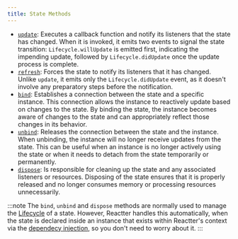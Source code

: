 ```yaml
---
title: State Methods
---
```


- <HM><a href="https://pub.dev/documentation/reactter/latest/reactter/ReactterState/update.html" target="_blank">`update`</a></HM>: Executes a callback function and notify its listeners that the state has changed.
When it is invoked, it emits two events to signal the state transition:
<HE>`Lifecycle.willUpdate`</HE> is emitted first, indicating the impending update, followed by <HE>`Lifecycle.didUpdate`</HE> once the update process is complete.
- <HM><a href="https://pub.dev/documentation/reactter/latest/reactter/ReactterState/refresh.html" target="_blank">`refresh`</a></HM>: Forces the state to notify its listeners that it has changed.
Unlike <HM>`update`</HM>, it emits only the <HE>`Lifecycle.didUpdate`</HE> event, as it doesn't involve any preparatory steps before the notification.
- <HM><a href="https://pub.dev/documentation/reactter/latest/reactter/ReactterState/bind.html" target="_blank">`bind`</a></HM>: Establishes a connection between the state and a specific instance.
This connection allows the instance to reactively update based on changes to the state.
By binding the state, the instance becomes aware of changes to the state and can appropriately reflect those changes in its behavior.
- <HM><a href="https://pub.dev/documentation/reactter/latest/reactter/ReactterState/unbind.html" target="_blank">`unbind`</a></HM>: Releases the connection between the state and the instance.
When unbinding, the instance will no longer receive updates from the state.
This can be useful when an instance is no longer actively using the state or when it needs to detach from the state temporarily or permanently.
- <HM><a href="https://pub.dev/documentation/reactter/latest/reactter/ReactterState/dispose.html" target="_blank">`dispose`</a></HM>: Is responsible for cleaning up the state and any associated listeners or resources.
Disposing of the state ensures that it is properly released and no longer consumes memory or processing resources unnecessarily.

:::note
The <HM>`bind`</HM>, <HM>`unbind`</HM> and <HM>`dispose`</HM> methods are normally used to manage the <HT>[Lifecycle](/reactter/core_concepts/lifecycle)</HT> of a state.
However, Reactter handles this automatically, when the state is declared inside an instance that exists within Reactter's context via the [dependecy injection](/reactter/core_concepts/reactter_three_pillars/#dependency-injection), so you don't need to worry about it.
:::